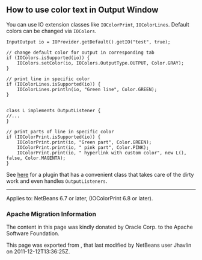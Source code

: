 <!--

    Licensed to the Apache Software Foundation (ASF) under one
    or more contributor license agreements.  See the NOTICE file
    distributed with this work for additional information
    regarding copyright ownership.  The ASF licenses this file
    to you under the Apache License, Version 2.0 (the
    "License"); you may not use this file except in compliance
    with the License.  You may obtain a copy of the License at

      http://www.apache.org/licenses/LICENSE-2.0

    Unless required by applicable law or agreed to in writing,
    software distributed under the License is distributed on an
    "AS IS" BASIS, WITHOUT WARRANTIES OR CONDITIONS OF ANY
    KIND, either express or implied.  See the License for the
    specific language governing permissions and limitations
    under the License.

-->
==How to use color text in Output Window==

You can use IO extension classes like <tt>IOColorPrint</tt>, <tt>IOColorLines</tt>. Default colors can be changed via <tt>IOColors</tt>.

<pre>
InputOutput io = IOProvider.getDefault().getIO("test", true);

// change default color for output in corresponding tab
if (IOColors.isSupported(io)) {
    IOColors.setColor(io, IOColors.OutputType.OUTPUT, Color.GRAY);
}

// print line in specific color
if (IOColorLines.isSupported(io)) {
    IOColorLines.println(io, "Green line", Color.GREEN);
}


class L implements OutputListener {
//...
}

// print parts of line in specific color
if (IOColorPrint.isSupported(io)) {
    IOColorPrint.print(io, "Green part", Color.GREEN);
    IOColorPrint.print(io, " pink part", Color.PINK);
    IOColorPrint.print(io, " hyperlink with custom color", new L(), false, Color.MAGENTA);
}
</pre>

See [http://plugins.netbeans.org/plugin/39695/?show=true here] for a plugin that has a convenient class that takes care of the dirty work and even handles <tt>OutputListeners</tt>.

----
Applies to: NetBeans 6.7 or later, (IOColorPrint 6.8 or later).

===Apache Migration Information===

The content in this page was kindly donated by Oracle Corp. to the
Apache Software Foundation.

This page was exported from , 
that last modified by NetBeans user Jhavlin 
on 2011-12-12T13:36:25Z.

